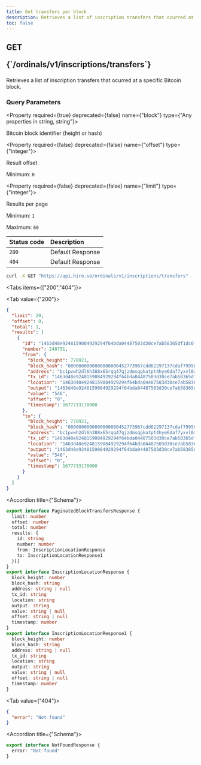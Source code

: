 ```yaml
---
title: Get transfers per block
description: Retrieves a list of inscription transfers that ocurred at a specific Bitcoin block
toc: false
---
```



<Root>

<API>

<div className="flex-1">

<h2 className="not-prose mb-2 inline-flex items-center gap-3 font-mono">
  <div className="rounded-lg border px-1 py-0.5 text-xs font-medium border-green-400/50 bg-green-400/20 text-green-600 dark:text-green-400">
    GET
  </div>
  <p className="text-xs break-words overflow-hidden w-[95%]">{`/ordinals/v1/inscriptions/transfers`}</p>
</h2>

Retrieves a list of inscription transfers that ocurred at a specific Bitcoin block.

### Query Parameters

<Property required={true} deprecated={false} name={"block"} type={"Any properties in string, string"}>

Bitcoin block identifier (height or hash)

</Property>

<Property required={false} deprecated={false} name={"offset"} type={"integer"}>

Result offset

<span>Minimum: `0`</span>

</Property>

<Property required={false} deprecated={false} name={"limit"} type={"integer"}>

Results per page

<span>Minimum: `1`</span>

<span>Maximum: `60`</span>

</Property>

| Status code | Description      |
| :---------- | :--------------- |
| `200`       | Default Response |
| `404`       | Default Response |

</div>

<APIExample>

```bash title="curl"
curl -X GET "https://api.hiro.so/ordinals/v1/inscriptions/transfers"
```

<Tabs items={["200","404"]}>

<Tab value={"200"}>

```json title="Example response"
{
  "limit": 20,
  "offset": 0,
  "total": 1,
  "results": [
    {
      "id": "1463d48e9248159084929294f64bda04487503d30ce7ab58365df1dc6fd58218i0",
      "number": 248751,
      "from": {
        "block_height": 778921,
        "block_hash": "0000000000000000000452773967cdd62297137cdaf79950c5e8bb0c62075133",
        "address": "bc1pvwh2dl6h388x65rqq47qjzdmsqgkatpt4hye6daf7yxvl0z3xjgq247aq8",
        "tx_id": "1463d48e9248159084929294f64bda04487503d30ce7ab58365df1dc6fd58218",
        "location": "1463d48e9248159084929294f64bda04487503d30ce7ab58365df1dc6fd58218:0:0",
        "output": "1463d48e9248159084929294f64bda04487503d30ce7ab58365df1dc6fd58218:0",
        "value": "546",
        "offset": "0",
        "timestamp": 1677733170000
      },
      "to": {
        "block_height": 778921,
        "block_hash": "0000000000000000000452773967cdd62297137cdaf79950c5e8bb0c62075133",
        "address": "bc1pvwh2dl6h388x65rqq47qjzdmsqgkatpt4hye6daf7yxvl0z3xjgq247aq8",
        "tx_id": "1463d48e9248159084929294f64bda04487503d30ce7ab58365df1dc6fd58218",
        "location": "1463d48e9248159084929294f64bda04487503d30ce7ab58365df1dc6fd58218:0:0",
        "output": "1463d48e9248159084929294f64bda04487503d30ce7ab58365df1dc6fd58218:0",
        "value": "546",
        "offset": "0",
        "timestamp": 1677733170000
      }
    }
  ]
}
```

<Accordions>

<Accordion title={"Schema"}>

```ts
export interface PaginatedBlockTransfersResponse {
  limit: number
  offset: number
  total: number
  results: {
    id: string
    number: number
    from: InscriptionLocationResponse
    to: InscriptionLocationResponse1
  }[]
}
export interface InscriptionLocationResponse {
  block_height: number
  block_hash: string
  address: string | null
  tx_id: string
  location: string
  output: string
  value: string | null
  offset: string | null
  timestamp: number
}
export interface InscriptionLocationResponse1 {
  block_height: number
  block_hash: string
  address: string | null
  tx_id: string
  location: string
  output: string
  value: string | null
  offset: string | null
  timestamp: number
}
```

</Accordion>

</Accordions>

</Tab>

<Tab value={"404"}>

```json title="Example response"
{
  "error": "Not found"
}
```

<Accordions>

<Accordion title={"Schema"}>

```ts
export interface NotFoundResponse {
  error: "Not found"
}
```

</Accordion>

</Accordions>

</Tab>

</Tabs>

</APIExample>

</API>

</Root>

